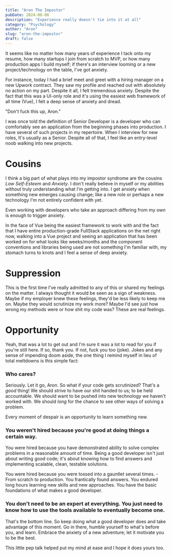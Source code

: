 ```yaml
---
title: "Aron The Impostor"
pubDate: 2024-08-06
description: "Experience really doesn't tie into it at all"
category: "Psychology"
author: "Aron"
slug: "aron-the-impostor"
draft: false
---
```


It seems like no matter how many years of experience I tack onto my resume, how many startups I join from scratch to MVP, or how many production apps I build myself; if there's an interview looming or a new project/technology on the table, I've got anxiety.

For instance, today I had a brief meet and greet with a hiring manager on a new Upwork contract. They saw my profile and reached out with absolutely no action on my part. Despite it all, I felt tremendous anxiety. Despite the fact that this was a UI-only role and it's using the easiest web framework of all time (Vue), I felt a deep sense of anxiety and dread.

"Don't fuck this up, Aron."

I was once told the definition of Senior Developer is a developer who can comfortably see an application from the beginning phases into production. I have several of such projects in my repertoire. When I interview for new roles, It's usually as a Senior. Despite all of that, I feel like an entry-level noob walking into new projects.

# Cousins

I think a big part of what plays into my impostor syndrome are the cousins _Low Self-Esteem_ and _Anxiety_. I don't really believe in myself or my abilities without truly understanding what I'm getting into. I get anxiety when something new emerges causing change; like a new role or perhaps a new technology I'm not entirely confident with yet.

Even working with developers who take an approach differing from my own is enough to trigger anxiety.

In the face of Vue being the easiest framework to work with and the fact that I have entire production-grade FullStack applications on the net right now, walking into a Vue project and seeing an application that has been worked on for what looks like weeks/months and the component conventions and libraries being used are not something I'm familiar with, my stomach turns to knots and I feel a sense of deep anxiety.

# Suppression

This is the first time I've really admitted to any of this or shared my feelings on the matter. I always thought it would be seen as a sign of weakness. Maybe if my employer knew these feelings, they'd be less likely to keep me on. Maybe they would scrutinize my work more? Maybe I'd see just how wrong my methods were or how shit my code was? These are real feelings.

# Opportunity

Yeah, that was a lot to get out and I'm sure it was a lot to read for you if you're still here. If so, thank you. If not, fuck you too (joke). Jokes and any sense of impending doom aside, the one thing I remind myself in lieu of total meltdowns is this simple fact:

### Who cares?

Seriously. Let it go, Aron. So what if your code gets scrutinized? That's a _good_ thing! We should _strive_ to have our shit handed to us; to be held accountable. We should want to be pushed into new technology we haven't worked with. We should _long_ for the chance to see other ways of solving a problem.

Every moment of despair is an opportunity to learn something new.

### You weren't hired because you're good at doing things a certain way.

You were hired because you have demonstrated ability to solve complex problems in a reasonable amount of time. Being a good developer isn't just about writing good code; it's about knowing how to find answers and implementing scalable, clean, testable solutions.

You were hired because you were tossed into a gauntlet several times. -From scratch to production. You frantically found answers. You endured long hours learning new skills and new approaches. You have the basic foundations of what makes a good developer.

### You don't need to be an expert at everything. You just need to know how to use the tools available to eventually become one.

That's the bottom line. So keep doing what a good developer does and take advantage of this moment. Go in there, humble yourself to what's before you, and learn. Embrace the anxiety of a new adventure; let it motivate you to be the best.

This little pep talk helped put my mind at ease and I hope it does yours too.
